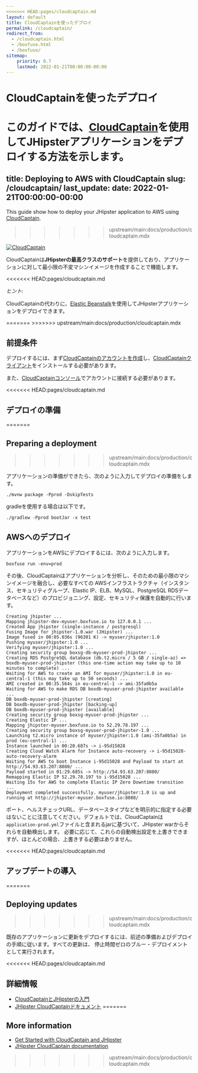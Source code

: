 ```yaml
---
<<<<<<< HEAD:pages/cloudcaptain.md
layout: default
title: CloudCaptainを使ったデプロイ
permalink: /cloudcaptain/
redirect_from:
  - /cloudcaptain.html
  - /boxfuse.html
  - /boxfuse/
sitemap:
    priority: 0.7
    lastmod: 2022-01-21T00:00:00-00:00
---
```


# CloudCaptainを使ったデプロイ

このガイドでは、[CloudCaptain](https://cloudcaptain.sh/)を使用してJHipsterアプリケーションをデプロイする方法を示します。
=======
title: Deploying to AWS with CloudCaptain
slug: /cloudcaptain/
last_update:
  date: 2022-01-21T00:00:00-00:00
---

This guide show how to deploy your JHipster application to AWS using [CloudCaptain](https://cloudcaptain.sh/).
>>>>>>> upstream/main:docs/production/cloudcaptain.mdx

[![CloudCaptain](/images/logo/logo-cloudcaptain.png)](https://cloudcaptain.sh/)

CloudCaptainは**JHipsterの最高クラスのサポート**を提供しており、アプリケーションに対して最小限の不変マシンイメージを作成することで機能します。

<<<<<<< HEAD:pages/cloudcaptain.md
<div class="alert alert-info"><i>ヒント:</i>

CloudCaptainの代わりに、<a href="{{ site.url }}/aws/">Elastic Beanstalk</a>を使用してJHipsterアプリケーションをデプロイできます。

</div>
=======
>>>>>>> upstream/main:docs/production/cloudcaptain.mdx

## 前提条件

デプロイするには、まず[CloudCaptainのアカウントを作成](https://console.cloudcaptain.sh)し、[CloudCaptainクライアント](https://cloudcaptain.sh/getstarted/download)をインストールする必要があります。

また、[CloudCaptainコンソール](https://console.cloudcaptain.sh)でアカウントに接続する必要があります。

<<<<<<< HEAD:pages/cloudcaptain.md
## デプロイの準備
=======

## Preparing a deployment
>>>>>>> upstream/main:docs/production/cloudcaptain.mdx

アプリケーションの準備ができたら、次のように入力してデプロイの準備をします。

```shell
./mvnw package -Pprod -DskipTests
```

gradleを使用する場合は以下です。

```shell
./gradlew -Pprod bootJar -x test
```


## AWSへのデプロイ

アプリケーションをAWSにデプロイするには、次のように入力します。

```shell
boxfuse run -env=prod
```

その後、CloudCaptainはアプリケーションを分析し、そのための最小限のマシンイメージを融合し、必要なすべての
AWSインフラストラクチャ（インスタンス、セキュリティグループ、Elastic IP、ELB、MySQL、PostgreSQL RDSデータベースなど）のプロビジョニング、設定、セキュリティ保護を自動的に行います。

```
Creating jhipster ...
Mapping jhipster-dev-myuser.boxfuse.io to 127.0.0.1 ...
Created App jhipster (single-instance / postgresql)
Fusing Image for jhipster-1.0.war (JHipster) ...
Image fused in 00:05.036s (96301 K) -> myuser/jhipster:1.0
Pushing myuser/jhipster:1.0 ...
Verifying myuser/jhipster:1.0 ...
Creating security group boxsg-db-myuser-prod-jhipster ...
Creating RDS PostgreSQL database (db.t2.micro / 5 GB / single-az) => boxdb-myuser-prod-jhipster (this one-time action may take up to 10 minutes to complete) ...
Waiting for AWS to create an AMI for myuser/jhipster:1.0 in eu-central-1 (this may take up to 50 seconds) ...
AMI created in 00:35.564s in eu-central-1 -> ami-35fa0b5a
Waiting for AWS to make RDS DB boxdb-myuser-prod-jhipster available ...
DB boxdb-myuser-prod-jhipster [creating]
DB boxdb-myuser-prod-jhipster [backing-up]
DB boxdb-myuser-prod-jhipster [available]
Creating security group boxsg-myuser-prod-jhipster ...
Creating Elastic IP ...
Mapping jhipster-myuser.boxfuse.io to 52.29.78.197 ...
Creating security group boxsg-myuser-prod-jhipster-1.0 ...
Launching t2.micro instance of myuser/jhipster:1.0 (ami-35fa0b5a) in prod (eu-central-1) ...
Instance launched in 00:20.687s -> i-95d15028
Creating Cloud Watch Alarm for Instance auto-recovery -> i-95d15028-auto-recovery-alarm
Waiting for AWS to boot Instance i-95d15028 and Payload to start at http://54.93.63.207:8080/ ...
Payload started in 01:29.685s -> http://54.93.63.207:8080/
Remapping Elastic IP 52.29.78.197 to i-95d15028 ...
Waiting 15s for AWS to complete Elastic IP Zero Downtime transition ...
Deployment completed successfully. myuser/jhipster:1.0 is up and running at http://jhipster-myuser.boxfuse.io:8080/
```

ポート、ヘルスチェックURL、データベースタイプなどを明示的に指定する必要はないことに注意してください。デフォルトでは、CloudCaptainは
`application-prod.yml`ファイルと含まれるjarに基づいて、JHipster warからそれらを自動検出します。
必要に応じて、これらの自動検出設定を上書きできますが、ほとんどの場合、上書きする必要はありません。

<<<<<<< HEAD:pages/cloudcaptain.md
## アップデートの導入
=======

## Deploying updates
>>>>>>> upstream/main:docs/production/cloudcaptain.mdx

既存のアプリケーションに更新をデプロイするには、前述の準備およびデプロイの手順に従います。すべての更新は、
停止時間ゼロのブルー・デプロイメントとして実行されます。

<<<<<<< HEAD:pages/cloudcaptain.md
## 詳細情報

*   [CloudCaptainとJHipsterの入門](https://cloudcaptain.sh/getstarted/jhipster)
*   [JHipster CloudCaptainドキュメント](https://cloudcaptain.sh/docs/payloads/jhipster)
=======

## More information

* [Get Started with CloudCaptain and JHipster](https://cloudcaptain.sh/getstarted/jhipster)
* [JHipster CloudCaptain documentation](https://cloudcaptain.sh/docs/payloads/jhipster)
>>>>>>> upstream/main:docs/production/cloudcaptain.mdx
